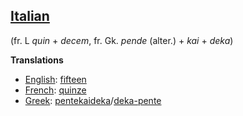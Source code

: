 ==[[Italian]]== (fr. L ''quin'' + ''decem'', fr. Gk. ''pende'' (alter.) + ''kai'' + ''deka'')

'''Translations'''

*[[English]]: [[fifteen]]
*[[French]]: [[quinze]]
*[[Greek]]: [[pentekaideka]]/[[deka-pente]]
